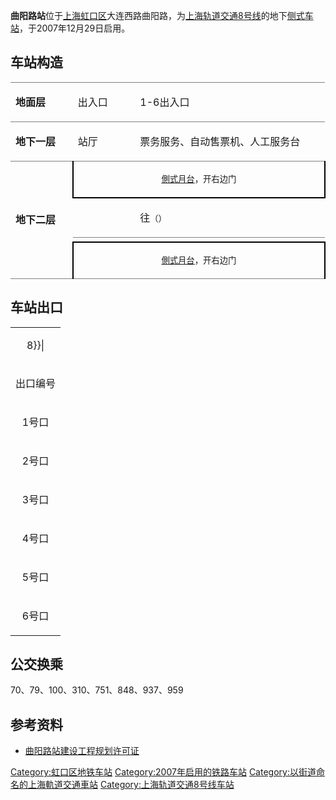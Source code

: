 {{noteTA 
|G1 =Railway}}
{{Infobox station
|name = 曲阳路
|eng_name = Quyang Road
|symbol_right =
|linecolour = {{上海地铁颜色|8|yes}}
|image = Quyang Road Station.jpg
|caption = 曲阳路站站台
|other_name = 
|country = {{PRC}}
|borough = [[上海市|上海市]][[虹口区|虹口区]][[欧阳路街道|欧阳路街道]]与[[曲阳路街道|曲阳路街道]]交界
|address = [[大连西路|大连西路]]与[[曲阳路|曲阳路]]交叉口
|coordinates = {{coord|31|16|41|N|121|29|7|E|type:railwaystation}}
|elevation = 
|owned = [[上海申通地铁集团|上海申通地铁集团]]
|operator = [[上海地铁|上海地铁]]
|lines = {{上海地铁线路名|8|SL}}
|distance = 
|platform = 2個[[側式月台|側式月台]]
|tracks = 2条
|bus_routes = 
|bus_stands = 
|connections = 
|structure = 地下车站
|hall = 地下站厅
|depth = 
|levels = 
|interchange = 
|exits = 6个
|architect = 
|architectural_style = 
|colour = 
|type = 
|status = 运营中
|code = 
|classification = 
|website = 
|built = 
|opened = {{Start date|2007|12|29|df=y}}
|closed = 
|former = 
|pass_year = 
|passengers = 
|pass_system = 
|pass_rank = 
|mpassengers = 
|trains = 
|station_hours = 
|hours = 
|first = 往{{上海地铁起讫站|8|L}}：6:18<br/>往{{上海地铁起讫站|8|R}}：5:48
|last = 往{{上海地铁起讫站|8|L}}：23:18<br/>往{{上海地铁起讫站|8|R}}：22:48
|adjacent = {{Adjacent stations|system=上海地铁|line=8|left=四平路|right=虹口足球场}}
}}
'''曲阳路站'''位于[[上海|上海]][[虹口区|虹口区]]大连西路曲阳路，为[[上海轨道交通8号线|上海轨道交通8号线]]的地下[[侧式站台|侧式车站]]，于2007年12月29日启用。

==车站构造==
{|cellspacing=0 cellpadding=3
|style="border-top:solid 1px gray;border-bottom:solid 1px gray;" width=100|'''地面层'''
|style="border-top:solid 1px gray;border-bottom:solid 1px gray;" width=100|出入口
|style="border-top:solid 1px gray;border-bottom:solid 1px gray;" width=350|1-6出入口
|-
|style="border-bottom:solid 1px gray;"|'''地下一层'''
|style="border-bottom:solid 1px gray;"|站厅
|style="border-bottom:solid 1px gray;"|票务服务、自动售票机、人工服务台
|-
|style="border-bottom:solid 1px gray;" rowspan=4|'''地下二层'''
|style="border-right:solid 2px black;border-left:solid 2px black;border-bottom:solid 2px black;" colspan=2|<center><small>[[側式月台|側式月台]]，开右边门</small></center>
|-
|style="border-bottom:solid 1px gray;"|{{arrow|L}}
|style="border-bottom:solid 1px gray;"|{{上海地铁线路名|8}}往{{站|沈杜公路}}<small>（{{站|虹口足球场}}）</small>
|-
|
|{{split text|{{上海地铁线路名|8}}往{{站|市光路}}<small>（{{站|四平路}}）</small>|{{arrow|R}}}}
|-
|style="border-top:solid 2px black;border-right:solid 2px black;border-left:solid 2px black;border-bottom:solid 1px gray;" colspan=2|<center><small>[[側式月台|側式月台]]，开右边门</small></center>
|}

==车站出口==
{| class="wikitable"
|colspan=4 align="center" bgcolor={{上海地铁颜色|8}}|
|-
! 出口编号 !! 建议前往目的地 !! 照片
|-
| 1号口 || 大连路北侧、曲阳路东（自西向东） || 
|-
| 2号口 || 大连路北侧、曲阳路东（自西向东） || 
|-
| 3号口 || 大连路南侧，曲阳路东（自东向西） || 
|-
| 4号口 || 大连路南侧，曲阳路东（自东向西） || 
|-
| 5号口 || 大连路南侧，曲阳路西 || 
|-
| 6号口 || 大连路北侧，曲阳路西 ||
|}

==公交换乘==
70、79、100、310、751、848、937、959

==参考资料==
*[https://web.archive.org/web/20070927193020/http://www.shghj.gov.cn/Ct_1.aspx?ct_id=00070612F09050 曲阳路站建设工程规划许可证]

{{commonscat|Quyang Road Station}}
{{上海轨道交通8号线车站}}

[[Category:虹口区地铁车站|Category:虹口区地铁车站]]
[[Category:2007年启用的铁路车站|Category:2007年启用的铁路车站]]
[[Category:以街道命名的上海軌道交通車站|Category:以街道命名的上海軌道交通車站]]
[[Category:上海轨道交通8号线车站|Category:上海轨道交通8号线车站]]